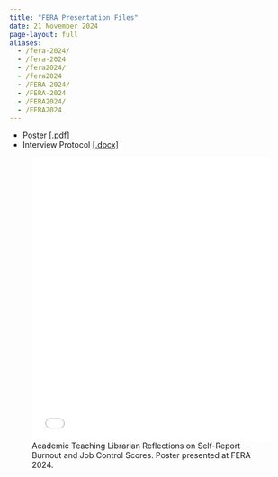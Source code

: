 ```yaml
---
title: "FERA Presentation Files"
date: 21 November 2024
page-layout: full
aliases: 
  - /fera-2024/
  - /fera-2024
  - /fera2024/
  - /fera2024
  - /FERA-2024/
  - /FERA-2024
  - /FERA2024/
  - /FERA2024
---
```


- Poster [[.pdf]](..//files/fera-2024-poster.pdf)
- Interview Protocol [[.docx]](../files/fera-2024-interview-questions.pdf)

![Academic Teaching Librarian Reflections on Self-Report Burnout and Job Control Scores. Poster presented at FERA 2024.](..//files/fera-2024-poster.pdf){width=100% height=36em}